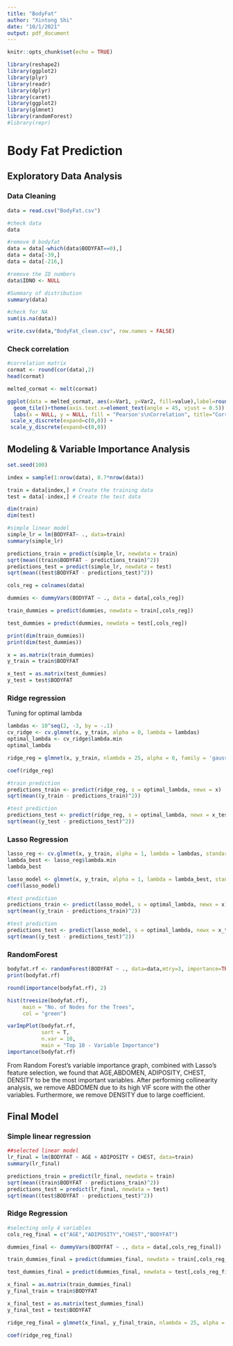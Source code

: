 ```yaml
---
title: "BodyFat"
author: "Xintong Shi"
date: "10/1/2021"
output: pdf_document
---
```


```r
knitr::opts_chunk$set(echo = TRUE)
```


```r
library(reshape2)
library(ggplot2)
library(plyr)
library(readr)
library(dplyr)
library(caret)
library(ggplot2)
library(glmnet)
library(randomForest)
#library(repr)
```

# Body Fat Prediction

## Exploratory Data Analysis

### Data Cleaning
```r
data = read.csv("BodyFat.csv")
```

```r
#check data
data
```
```r
#remove 0 bodyfat
data = data[-which(data$BODYFAT==0),]
data = data[-39,]
data = data[-216,]
```

```r
#remove the ID numbers
data$IDNO <- NULL
```

```r
#Summary of distribution
summary(data)
```

```r
#check for NA
sum(is.na(data))
```

```r
write.csv(data,"BodyFat_clean.csv", row.names = FALSE)
```


### Check correlation

```r
#correlation matrix
cormat <- round(cor(data),2)
head(cormat)
```

```r
melted_cormat <- melt(cormat)
```

```r
ggplot(data = melted_cormat, aes(x=Var1, y=Var2, fill=value),label=round(r_if_sig,2)) + 
  geom_tile()+theme(axis.text.x=element_text(angle = 45, vjust = 0.5)) +
  labs(x = NULL, y = NULL, fill = "Pearson's\nCorrelation", title="Correlations in BodyFat variables",   subtitle="") + scale_fill_gradient2(mid="#FBFEF9",low="#0C6291",high="#A63446", limits=c(-1,1)) +
 scale_x_discrete(expand=c(0,0)) +
 scale_y_discrete(expand=c(0,0))
```

## Modeling & Variable Importance Analysis

```r
set.seed(100) 

index = sample(1:nrow(data), 0.7*nrow(data)) 

train = data[index,] # Create the training data 
test = data[-index,] # Create the test data

dim(train)
dim(test)
```

```r
#simple linear model
simple_lr = lm(BODYFAT~ ., data=train)
summary(simple_lr)
```
```r
predictions_train = predict(simple_lr, newdata = train)
sqrt(mean((train$BODYFAT - predictions_train)^2))
predictions_test = predict(simple_lr, newdata = test)
sqrt(mean((test$BODYFAT - predictions_test)^2))
```



```r
cols_reg = colnames(data)

dummies <- dummyVars(BODYFAT ~ ., data = data[,cols_reg])

train_dummies = predict(dummies, newdata = train[,cols_reg])

test_dummies = predict(dummies, newdata = test[,cols_reg])

print(dim(train_dummies))
print(dim(test_dummies))
```
```r
x = as.matrix(train_dummies)
y_train = train$BODYFAT

x_test = as.matrix(test_dummies)
y_test = test$BODYFAT
```
### Ridge regression


Tuning for optimal lambda

```r
lambdas <- 10^seq(2, -3, by = -.1)
cv_ridge <- cv.glmnet(x, y_train, alpha = 0, lambda = lambdas)
optimal_lambda <- cv_ridge$lambda.min
optimal_lambda
```

```r
ridge_reg = glmnet(x, y_train, nlambda = 25, alpha = 0, family = 'gaussian', lambda = 0.1258925)

coef(ridge_reg)
```

```r
#train prediction
predictions_train <- predict(ridge_reg, s = optimal_lambda, newx = x)
sqrt(mean((y_train - predictions_train)^2))
```

```r
#test prediction
predictions_test <- predict(ridge_reg, s = optimal_lambda, newx = x_test)
sqrt(mean((y_test - predictions_test)^2))
```

### Lasso Regression

```r
lasso_reg <- cv.glmnet(x, y_train, alpha = 1, lambda = lambdas, standardize = TRUE, nfolds = 5)
lambda_best <- lasso_reg$lambda.min 
lambda_best
```
```r
lasso_model <- glmnet(x, y_train, alpha = 1, lambda = lambda_best, standardize = TRUE)
coef(lasso_model)
```

```r
#test prediction
predictions_train <- predict(lasso_model, s = optimal_lambda, newx = x)
sqrt(mean((y_train - predictions_train)^2))
```

```r
#test prediction
predictions_test <- predict(lasso_model, s = optimal_lambda, newx = x_test)
sqrt(mean((y_test - predictions_test)^2))
```


### RandomForest
```r
bodyfat.rf <- randomForest(BODYFAT ~ ., data=data,mtry=3, importance=TRUE,na.action=na.omit)
print(bodyfat.rf)
```

```r
round(importance(bodyfat.rf), 2)
```
```r
hist(treesize(bodyfat.rf),
     main = "No. of Nodes for the Trees",
     col = "green")

varImpPlot(bodyfat.rf,
           sort = T,
           n.var = 10,
           main = "Top 10 - Variable Importance")
importance(bodyfat.rf)

```

From Random Forest's variable importance graph, combined with Lasso's feature selection, we found that AGE,ABDOMEN, ADIPOSITY, CHEST, DENSITY to be the most important variables. After performing collinearity analysis, we remove ABDOMEN due to its high VIF score with the other variables. Furthermore, we remove DENSITY due to large coefficient.

## Final Model

### Simple linear regression
```r
##selected linear model
lr_final = lm(BODYFAT ~ AGE + ADIPOSITY + CHEST, data=train)
summary(lr_final)
```


```r
predictions_train = predict(lr_final, newdata = train)
sqrt(mean((train$BODYFAT - predictions_train)^2))
predictions_test = predict(lr_final, newdata = test)
sqrt(mean((test$BODYFAT - predictions_test)^2))
```

### Ridge Regression

```r
#selecting only 4 variables
cols_reg_final = c("AGE","ADIPOSITY","CHEST","BODYFAT")

dummies_final <- dummyVars(BODYFAT ~ ., data = data[,cols_reg_final])

train_dummies_final = predict(dummies_final, newdata = train[,cols_reg_final])

test_dummies_final = predict(dummies_final, newdata = test[,cols_reg_final])

x_final = as.matrix(train_dummies_final)
y_final_train = train$BODYFAT

x_final_test = as.matrix(test_dummies_final)
y_final_test = test$BODYFAT
```


```r
ridge_reg_final = glmnet(x_final, y_final_train, nlambda = 25, alpha = 0, family = 'gaussian', lambda = 0.1258925)

coef(ridge_reg_final)
```

